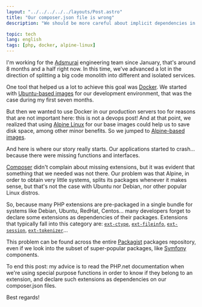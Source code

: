 ```yaml
---
layout: "../../../../../layouts/Post.astro"
title: "Our composer.json file is wrong"
description: "We should be more careful about implicit dependencies in PHP projects."

topic: tech
lang: english
tags: [php, docker, alpine-linux]
---
```


I'm working for the [Adsmurai](http://www.adsmurai.com/) engineering team since
January, that's around 8 months and a half right now. In this time, we've
advanced a lot in the direction of splitting a big code monolith into different
and isolated services.

One tool that helped us a lot to achieve this goal was [Docker](https://www.docker.com/).
We started with [Ubuntu-based images](https://hub.docker.com/_/ubuntu/) for our
development environment, that was the case during my first seven months.

But then we wanted to use Docker in our production servers too for reasons that
are not important here: this is not a devops post! And at that point, we
realized that using [Alpine Linux](https://alpinelinux.org/) for our base images
could help us to save disk space, among other minor benefits. So we jumped to
[Alpine-based images](https://hub.docker.com/_/alpine/).

And here is where our story really starts. Our applications started to crash...
because there were missing functions and interfaces.

[Composer](https://getcomposer.org/) didn't complain about missing extensions,
but it was evident that something that we needed was not there. Our problem was
that Alpine, in order to obtain very little systems, splits its packages
whenever it makes sense, but that's not the case with Ubuntu nor Debian, nor
other popular Linux distros.

So, because many PHP extensions are pre-packaged in a single bundle for systems
like Debian, Ubuntu, RedHat, Centos... many developers forget to declare some
extensions as dependencies of their packages. Extensions that typically fall
into this category are: [`ext-ctype`](http://php.net/manual/en/book.ctype.php),
[`ext-fileinfo`](http://php.net/manual/en/book.fileinfo.php),
[`ext-session`](http://php.net/manual/en/book.session.php),
[`ext-tokenizer`](http://php.net/manual/en/book.tokenizer.php)...

This problem can be found across the entire [Packagist](https://packagist.org/)
packages repository, even if we look into the subset of super-popular packages,
like [Symfony](http://symfony.com/) components.

To end this post: my advice is to read the PHP.net documentation when we're
using special purpose functions  in order to know if they belong to an extension,
and declare such extensions as dependencies on our composer.json files.

Best regards!
